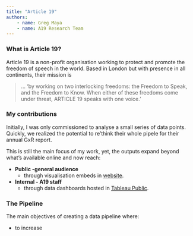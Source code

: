 ```yaml
---
title: "Article 19"
authors:
    - name: Greg Maya
    - name: A19 Research Team
---
```

### What is Article 19?
Article 19 is a non-profit organisation working to protect and promote the freedom of speech in the world. Based in London but with presence in all continents, their mission is 

> ... 'by working on two interlocking freedoms: the Freedom to Speak, and the Freedom to Know.
When either of these freedoms come under threat, ARTICLE 19 speaks with one voice.'

### My contributions
Initially, I was only commissioned to analyse a small series of data points. Quickly, we realized the potential to re'think their whole pipele for their annual GxR report.

This is still the main focus of my work, yet, the outputs expand beyond what's available online and now reach:

- **Public -general audience**
    - through visualisation embeds in [website](https://www.globalexpressionreport.org/).

- **Internal - A19 staff**
    - through data dashboards hosted in [Tableau Public](https://public.tableau.com/app/profile/article19/vizzes).

### The Pipeline
The main objectives of creating a data pipeline where:

- to increase 